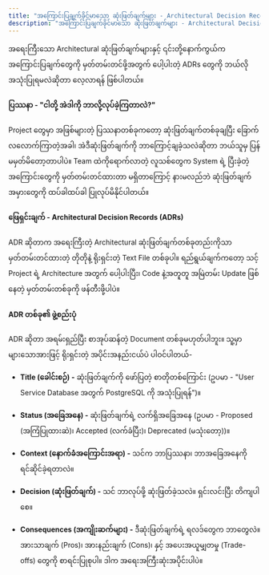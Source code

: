 ```yaml
---
title: "အကြောင်းပြချက်ခိုင်မာသော ဆုံးဖြတ်ချက်များ - Architectural Decision Records(ADRs)"
description: "အကြောင်းပြချက်ခိုင်မာသော ဆုံးဖြတ်ချက်များ - Architectural Decision Records(ADRs)"
---
```



<Aside title="ရည်ရွယ်ချက်">
အရေးကြီးသော Architectural ဆုံးဖြတ်ချက်များနှင့် ၎င်းတို့နောက်ကွယ်က အကြောင်းပြချက်တွေကို မှတ်တမ်းတင်ဖို့အတွက် ပေါ့ပါးတဲ့ ADRs တွေကို ဘယ်လိုအသုံးပြုရမလဲဆိုတာ လေ့လာရန် ဖြစ်ပါတယ်။
</Aside>

#### ပြဿနာ - "ငါတို့ အဲဒါကို ဘာလို့လုပ်ခဲ့ကြတာလဲ?"
Project တွေမှာ အဖြစ်များတဲ့ ပြဿနာတစ်ခုကတော့ ဆုံးဖြတ်ချက်တစ်ခုချပြီး ခြောက်လလောက်ကြာတဲ့အခါ၊ အဲဒီဆုံးဖြတ်ချက်ကို ဘာကြောင့်ချခဲ့သလဲဆိုတာ ဘယ်သူမှ ပြန်မမှတ်မိတော့တာပါပဲ။ Team ထဲကိုရောက်လာတဲ့ လူသစ်တွေက System ရဲ့ ပြီးခဲ့တဲ့ အကြောင်းတွေကို မှတ်တမ်းတင်ထားတာ မရှိတာကြောင့် နားမလည်ဘဲ ဆုံးဖြတ်ချက်အမှားတွေကို ထပ်ခါထပ်ခါ ပြုလုပ်မိနိုင်ပါတယ်။

#### ဖြေရှင်းချက် - Architectural Decision Records (ADRs)
ADR ဆိုတာက အရေးကြီးတဲ့ Architectural ဆုံးဖြတ်ချက်တစ်ခုတည်းကိုသာ မှတ်တမ်းတင်ထားတဲ့ တိုတိုနဲ့ ရိုးရှင်းတဲ့ Text File တစ်ခုပါ။ ရည်ရွယ်ချက်ကတော့ သင့် Project ရဲ့ Architecture အတွက် ပေါ့ပါးပြီး၊ Code နဲ့အတူတူ အမြဲတမ်း Update ဖြစ်နေတဲ့ မှတ်တမ်းတစ်ခုကို ဖန်တီးဖို့ပါပဲ။

#### ADR တစ်ခု၏ ဖွဲ့စည်းပုံ
ADR ဆိုတာ အရမ်းရှည်ပြီး စာအုပ်ဆန်တဲ့ Document တစ်ခုမဟုတ်ပါဘူး။ သူ့မှာ များသောအားဖြင့် ရိုးရှင်းတဲ့ အပိုင်းအနည်းငယ်ပဲ ပါဝင်ပါတယ်-

- **Title (ခေါင်းစဉ်) -** ဆုံးဖြတ်ချက်ကို ဖော်ပြတဲ့ စာတိုတစ်ကြောင်း (ဥပမာ - "User Service Database အတွက် PostgreSQL ကို အသုံးပြုရန်")။

- **Status (အခြေအနေ) -** ဆုံးဖြတ်ချက်ရဲ့ လက်ရှိအခြေအနေ (ဥပမာ - Proposed (အကြံပြုထားဆဲ)၊ Accepted (လက်ခံပြီး)၊ Deprecated (မသုံးတော့))။

- **Context (နောက်ခံအကြောင်းအရာ) -** သင်က ဘာပြဿနာ၊ ဘာအခြေအနေကို ရင်ဆိုင်ခဲ့ရတာလဲ။

- **Decision (ဆုံးဖြတ်ချက်) -** သင် ဘာလုပ်ဖို့ ဆုံးဖြတ်ခဲ့သလဲ။ ရှင်းလင်းပြီး တိကျပါစေ။

- **Consequences (အကျိုးဆက်များ) -** ဒီဆုံးဖြတ်ချက်ရဲ့ ရလဒ်တွေက ဘာတွေလဲ။ အားသာချက် (Pros)၊ အားနည်းချက် (Cons)၊ နှင့် အပေးအယူမျှတမှု (Trade-offs) တွေကို စာရင်းပြုစုပါ။ ဒါက အရေးအကြီးဆုံးအပိုင်းပါပဲ။

<ContentImage src={adr} alt='ADR sample' height={600} />